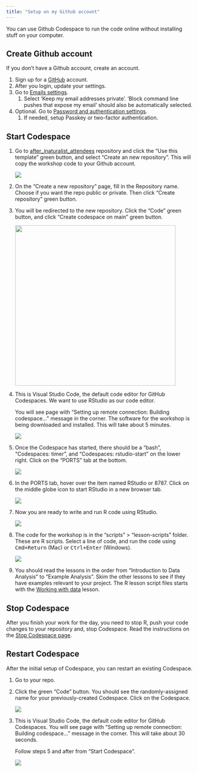 ```yaml
---
title: "Setup on my Github account"
---
```


You can use Github Codespace to run the code online without installing stuff on your computer.

## Create Github account

If you don't have a Github account, create an account.

1.  Sign up for a [GitHub](https://github.com) account.
2.  After you login, update your settings.
3.  Go to [Emails settings](https://github.com/settings/emails).
    1.  Select 'Keep my email addresses private'. 'Block command line pushes that expose my email' should also be automatically selected.
4.  Optional. Go to [Password and authentication settings](https://github.com/settings/security).
    1.  If needed, setup Passkey or two-factor authentication.

## Start Codespace

1.  Go to [after_inaturalist_attendees](https://github.com/wykhuh/after_inaturalist_attendees) repository and click the "Use this template" green button, and select "Create an new repository". This will copy the workshop code to your Github account.

    ![](images/setup-my-account/template.png)

2.  On the "Create a new repository" page, fill in the Repository name. Choose if you want the repo public or private. Then click "Create repository" green button.

3.  You will be redirected to the new repository. Click the "Code" green button, and click "Create codespace on main" green button.

    ![](images/coding-after-workshop/create-codespace-main.png){width="430"}

4.  This is Visual Studio Code, the default code editor for GitHub Codespaces. We want to use RStudio as our code editor.

    You will see page with "Setting up remote connection: Building codespace..." message in the corner. The software for the workshop is being downloaded and installed. This will take about 5 minutes.

    ![](images/setup/building-codespace.png)

5.  Once the Codespace has started, there should be a "bash", "Codespaces: timer", and "Codespaces: rstudio-start" on the lower right. Click on the "PORTS" tab at the bottom.

    ![](images/setup/finish-building.png)

6.  In the PORTS tab, hover over the item named RStudio or 8787. Click on the middle globe icon to start RStudio in a new browser tab.

    ![](images/setup/rstudio-port.png)

7.  Now you are ready to write and run R code using RStudio.

    ![](images/setup/rstudio.png)

8.  The code for the workshop is in the "scripts" \> "lesson-scripts" folder. These are R scripts. Select a line of code, and run the code using <kbd>Cmd+Return</kbd> (Mac) or <kbd>Ctrl+Enter</kbd> (Windows).

    ![](images/setup-my-account/scripts-folder.png)

9.  You should read the lessons in the order from "Introduction to Data Analysis" to "Example Analysis". Skim the other lessons to see if they have examples relevant to your project. The R lesson script files starts with the [Working with data](working-with-data.qmd) lesson.

## Stop Codespace

After you finish your work for the day, you need to stop R, push your code changes to your repository and, stop Codespace. Read the instructions on the [Stop Codespace page](stop-codespace.qmd).

## Restart Codespace

After the initial setup of Codespace, you can restart an existing Codespace.

1.  Go to your repo.

2.  Click the green "Code" button. You should see the randomly-assigned name for your previously-created Codespace. Click on the Codespace.

    ![](images/setup/restart-codespace.png)

3.  This is Visual Studio Code, the default code editor for GitHub Codespaces. You will see page with "Setting up remote connection: Building codespace..." message in the corner. This will take about 30 seconds.

    Follow steps 5 and after from "Start Codespace".

    ![](images/setup/building-codespace.png)
